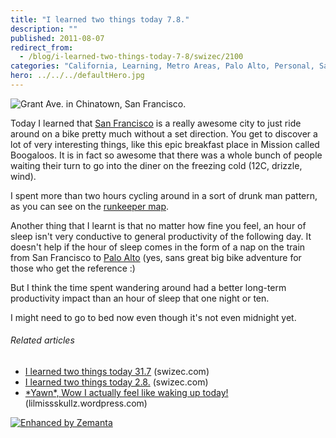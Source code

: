 ```yaml
---
title: "I learned two things today 7.8."
description: ""
published: 2011-08-07
redirect_from:
  - /blog/i-learned-two-things-today-7-8/swizec/2100
categories: "California, Learning, Metro Areas, Palo Alto, Personal, San Francisco"
hero: ../../../defaultHero.jpg
---
```


![Grant Ave. in Chinatown, San Francisco.](https://swizec.com/wp-content/uploads/2011/08/300px-SF_Chinatown_CA6.jpg "Grant Ave. in Chinatown, San Francisco.")

Today I learned that [San Francisco](<http://maps.google.com/maps?ll=37.7793,-122.4192&spn=0.1,0.1&q=37.7793,-122.4192 (San%20Francisco)&t=h> "San Francisco") is a really awesome city to just ride around on a bike pretty much without a set direction. You get to discover a lot of very interesting things, like this epic breakfast place in Mission called Boogaloos. It is in fact so awesome that there was a whole bunch of people waiting their turn to go into the diner on the freezing cold (12C, drizzle, wind).

I spent more than two hours cycling around in a sort of drunk man pattern, as you can see on the [runkeeper map](http://runkeeper.com/user/swizec/activity/46686102).

Another thing that I learnt is that no matter how fine you feel, an hour of sleep isn't very conductive to general productivity of the following day. It doesn't help if the hour of sleep comes in the form of a nap on the train from San Francisco to [Palo Alto](<http://maps.google.com/maps?ll=37.4291666667,-122.138055556&spn=0.1,0.1&q=37.4291666667,-122.138055556 (Palo%20Alto%2C%20California)&t=h> "Palo Alto, California") (yes, sans great big bike adventure for those who get the reference :)

But I think the time spent wandering around had a better long-term productivity impact than an hour of sleep that one night or ten.

I might need to go to bed now even though it's not even midnight yet.

###### Related articles

- [I learned two things today 31.7](https://swizec.com/blog/i-learned-two-things-today-31-7/swizec/2040) (swizec.com)
- [I learned two things today 2.8.](https://swizec.com/blog/i-learned-two-things-today-2-8/swizec/2059) (swizec.com)
- [\*Yawn\*, Wow I actually feel like waking up today!](http://lilmissskullz.wordpress.com/2011/08/03/yawn-wow-i-actually-feel-like-waking-up-today/) (lilmissskullz.wordpress.com)

[![Enhanced by Zemanta](https://img.zemanta.com/zemified_e.png?x-id=30895891-238b-4493-a965-31f342eed179)](http://www.zemanta.com/ "Enhanced by Zemanta")
